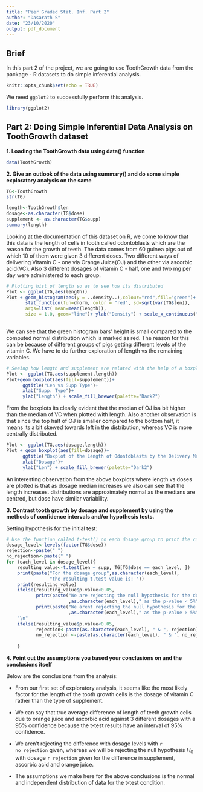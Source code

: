 ```yaml
---
title: "Peer Graded Stat. Inf. Part 2"
author: "Dasarath S"
date: "23/10/2020"
output: pdf_document
---
```


## Brief
In this part 2 of the project, we are going to use ToothGrowth data from the package - R datasets to do simple inferential analysis.

```r
knitr::opts_chunk$set(echo = TRUE)
```

We need `ggplot2` to successfully perform this analysis.
```r
library(ggplot2)
```

## Part 2: Doing Simple Inferential Data Analysis on ToothGrowth dataset

**1. Loading the ToothGrowth data using data() function **
```r
data(ToothGrowth)
```

**2. Give an outlook of the data using summary() and do some simple exploratory analysis on the same**
```r
TG<-ToothGrowth
str(TG)

length<-ToothGrowth$len
dosage<-as.character(TG$dose)
supplement <- as.character(TG$supp)
summary(length)
```
Looking at the documentation of this dataset on R, we come to know that this data is the length of cells in tooth called odontoblasts which are the reason for the growth of teeth. The data comes from 60 guinea pigs out of which 10 of them were given 3 different doses. Two different ways of delivering Vitamin C - one via Orange Juice(OJ) and the other via ascorbic acid(VC). Also 3 different dosages of vitamin C - half, one and two mg per day were administered to each group.

```r
# Plotting hist of length so as to see how its distributed
Plot <- ggplot(TG,aes(length))
Plot + geom_histogram(aes(y = ..density..),colour="red",fill="green")+
       stat_function(fun=dnorm, color = "red", sd=sqrt(var(TG$len)), 
       args=list( mean=mean(length)),
       size = 1.0, geom="line")+ ylab("Density") + scale_x_continuous("Length of cells") 
      
```
We can see that the green histogram bars' height is small compared to the computed normal distribution which is marked as red. The reason for this can be because of different groups of pigs getting different levels of the vitamin C. We have to do further exploration of length vs the remaining variables.  

```r
# Seeing how length and supplement are related with the help of a boxplot
Plot <- ggplot(TG,aes(supplement,length))
Plot+geom_boxplot(aes(fill=supplement))+
      ggtitle("Len vs Supp Type")+
      xlab("Supp. Type")+
      ylab("Length") + scale_fill_brewer(palette="Dark2")
```
From the boxplots its clearly evident that the median of OJ isa bit higher than the median of VC when plotted with length. Also another observation is that since the top half of OJ is smaller compared to the bottom half, it means its a bit skewed towards left in the distribution, whereas VC is more centrally distributed.

```r
Plot <- ggplot(TG,aes(dosage,length))
Plot + geom_boxplot(aes(fill=dosage))+
      ggtitle("Boxplot of the Length of Odontoblasts by the Delivery Methods (VC and OJ)")+
      xlab("Dosage")+
      ylab("Len") + scale_fill_brewer(palette="Dark2")
```
An interesting observation from the above boxplots where length vs doses are plotted is that as dosage median increases we also can see that the length increases. distributions are approximately normal as the medians are centred, but dose have similar variability.             

**3. Contrast tooth growth by dosage and supplement by using the methods of confidence intervals and/or hypothesis tests.   **

Setting hypothesis for the initial test:

```r
# Use the function called t-test() on each dosage group to print the corresponding p-Values 
dosage_level<-levels(factor(TG$dose))
rejection<-paste(" ")
no_rejection<-paste(" ")
for (each_level in dosage_level){
    resulting_value<-t.test(len ~ supp, TG[TG$dose == each_level, ])
    print(paste("For the dosage group",as.character(each_level),
                "the resulting t.test value is: ")) 
    print(resulting_value)
    ifelse(resulting_value$p.value<0.05,
           print(paste("We are rejecting the null hypothesis for the dosage group"
                       ,as.character(each_level)," as the p-value < 5%")),
           print(paste("We arent rejecting the null hypothesis for the dosage group"
                       ,as.character(each_level)," as the p-value > 5%")))
    "\n"
    ifelse(resulting_value$p.value<0.05,
           rejection<-paste(as.character(each_level), " & ", rejection),
           no_rejection <-paste(as.character(each_level), " & ", no_rejection))
    
    }
```

**4. Point out the assumptions you based your conclusions on and the conclusions itself **

Below are the conclusions from the analysis:  

- From our first set of exploratory analysis, it seems like the most likely factor for the length of the tooth growth cells is the dosage of vitamin C rather than the type of supplement.

- We can say that true average difference of length of teeth growth cells due to orange juice and ascorbic acid against 3 different dosages with a 95% confidence because the t-test results have an interval of 95% confidence.

- We aren't rejecting the difference with dosage levels with `r no_rejection` given, whereas we will be rejecting the null hypothesis $H_0$ with dosage `r rejection` given for the difference in supplement, ascorbic acid and orange juice.

- The assumptions we make here for the above conclusions is the normal and independent distribution of data for the t-test condition.